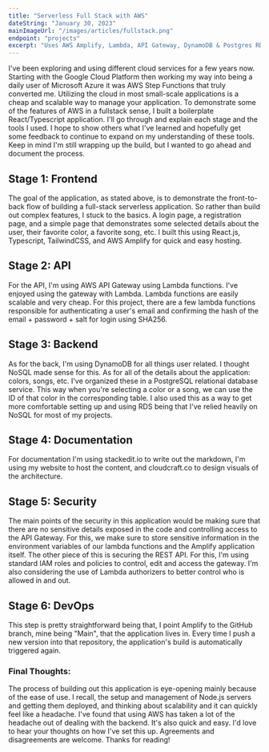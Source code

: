 ```yaml
---
title: "Serverless Full Stack with AWS"
dateString: "January 30, 2023"
mainImageUrl: "/images/articles/fullstack.png"
endpoint: "projects"
excerpt: "Uses AWS Amplify, Lambda, API Gateway, DynamoDB & Postgres RDS"
---
```


<BlogHeaderComponent 
    title={title}
    dateString={dateString}
    mainImageUrl={mainImageUrl}
    endpoint={endpoint}
/>

I've been exploring and using different cloud services for a few years now. Starting with the Google Cloud Platform then working my way into being a daily user of Microsoft Azure it was AWS Step Functions that truly converted me. Utilizing the cloud in most small-scale applications is a cheap and scalable way to manage your application. To demonstrate some of the features of AWS in a fullstack sense, I built a boilerplate React/Typescript application. I'll go through and explain each stage and the tools I used. I hope to show others what I've learned and hopefully get some feedback to continue to expand on my understanding of these tools. Keep in mind I'm still wrapping up the build, but I wanted to go ahead and document the process. 

## Stage 1: Frontend
The goal of the application, as stated above, is to demonstrate the front-to-back flow of building a full-stack serverless application. So rather than build out complex features, I stuck to the basics. A login page, a registration page, and a simple page that demonstrates some selected details about the user, their favorite color, a favorite song, etc. I built this using React.js, Typescript, TailwindCSS, and AWS Amplify for quick and easy hosting.  

## Stage 2: API
For the API, I'm using AWS API Gateway using Lambda functions. I've enjoyed using the gateway with Lambda. Lambda functions are easily scalable and very cheap. For this project, there are a few lambda functions responsible for authenticating a user's email and confirming the hash of the email + password + salt for login using SHA256.

## Stage 3: Backend
As for the back, I'm using DynamoDB for all things user related. I thought NoSQL made sense for this. As for all of the details about the application: colors, songs, etc. I've organized these in a PostgreSQL relational database service. This way when you're selecting a color or a song, we can use the ID of that color in the corresponding table. I also used this as a way to get more comfortable setting up and using RDS being that I've relied heavily on NoSQL for most of my projects. 

## Stage 4: Documentation 
For documentation I'm using stackedit.io to write out the markdown, I'm using my website to host the content, and cloudcraft.co to design visuals of the architecture. 

## Stage 5: Security
The main points of the security in this application would be making sure that there are no sensitive details exposed in the code and controlling access to the API Gateway. For this, we make sure to store sensitive information in the environment variables of our lambda functions and the Amplify application itself. The other piece of this is securing the REST API. For this, I'm using standard IAM roles and policies to control, edit and access the gateway. I'm also considering the use of Lambda authorizers to better control who is allowed in and out. 

## Stage 6: DevOps
This step is pretty straightforward being that, I point Amplify to the GitHub branch, mine being "Main", that the application lives in. Every time I push a new version into that repository, the application's build is automatically triggered again. 

### Final Thoughts:
The process of building out this application is eye-opening mainly because of the ease of use. I recall, the setup and management of Node.js servers and getting them deployed, and thinking about scalability and it can quickly feel like a headache. I've found that using AWS has taken a lot of the headache out of dealing with the backend. It's also quick and easy. I'd love to hear your thoughts on how I've set this up. Agreements and disagreements are welcome. Thanks for reading!
